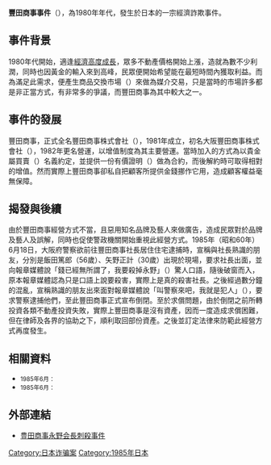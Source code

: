 {{japanese
|japanese=豊田商事事件
|kana=とよたしょうじじけん
|romaji=Toyotashouji Jiken
}}

'''豐田商事事件'''（{{lang|ja|豊田商事事件}}），為1980年年代，發生於日本的一宗經濟詐欺事件。

== 事件背景 ==
1980年代開始，適逢[[日本經濟|經濟高度成長]]，眾多不動產價格開始上漲，造就為數不少利潤，同時也因黃金的輸入來到高峰，民眾便開始希望能在最短時間內獲取利益。而為滿足此需求，便產生商品交換市場（{{lang|ja|商品先物取引}}）來做為媒介交易，只是當時的市場許多都是非正當方式，有非常多的爭議，而豐田商事為其中較大之一。

== 事件的發展 ==
豐田商事，正式全名豐田商事株式會社（{{lang|ja|豊田商事株式会社}}），1981年成立，初名大阪豐田商事株式會社（{{lang|ja|大阪豊田商事株式会社}}），1982年更名營運，以增值制度為其主要營運。當時加入的方式為以貴金屬買賣（{{lang|ja|地金}}）名義約定，並提供一份有價證明（{{lang|ja|純金ファミリー契約証券}}）做為合約，而後解約時可取得相對的增值。然而實際上豐田商事卻私自把顧客所提供金錢挪作它用，造成顧客權益毫無保障。

== 揭發與後續 ==
由於豐田商事經營方式不當，且惡用知名品牌及藝人來做廣告，造成民眾對於品牌及藝人及誤解，同時也促使警政機關開始重視此經營方式。1985年（昭和60年）6月18日，大阪府警察欲前往豐田商事社長居住住宅逮捕時，宣稱與社長熟識的朋友，分別是飯田篤郎（56歲）、矢野正計（30歲）出現於現場，要求社長出面，並向報章媒體說「錢已經無所謂了，我要殺掉永野」（{{lang|ja|もう金はええ、永野をぶっ殺してくれ}}）驚人口語，隨後破窗而入，原本報章媒體認為只是口語上說要殺害，實際上是真的殺害社長。之後經過數分鐘的混亂，宣稱熟識的朋友出來面對報章媒體說「叫警察來吧，我就是犯人」（{{lang|ja|警察を呼べ。俺が犯人や}}），要求警察逮捕他們，至此豐田商事正式宣布倒閉。至於求償問題，由於倒閉之前所轉投資各類不動產投資失敗，實際上豐田商事是沒有資產，因而一度造成求償困難，但在律師{{link-ja|中坊公平|中坊公平|}}及各界的協助之下，順利取回部份資產。之後並訂定法律來防範此經營方式再度發生。

== 相關資料 ==
*<span style="font-size:smaller;">1985年6月：{{lang|ja|【衆議院会議録情報】第102回国会 物価問題等に関する特別委員会 第6号}}</span>
*<span style="font-size:smaller;">1985年6月：{{lang|ja|【衆議院会議録情報】第102回国会 物価問題等に関する特別委員会 第7号}}</span>

== 外部連結 ==
*[https://web.archive.org/web/20101202123049/http://www.alpha-net.ne.jp/users2/knight9/toyota.htm 豊田商事永野会長刺殺事件]




[[Category:日本诈骗案|Category:日本诈骗案]]
[[Category:1985年日本|Category:1985年日本]]